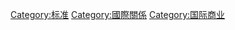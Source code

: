 {{Commonscat}}
{{Cat main|國際規格}}

[[Category:标准|Category:标准]]
[[Category:國際關係|Category:國際關係]]
[[Category:国际商业|Category:国际商业]]